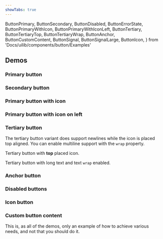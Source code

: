 ```yaml
---
showTabs: true
---
```


  ButtonPrimary,
  ButtonSecondary,
  ButtonDisabled,
  ButtonErrorState,
  ButtonPrimaryWithIcon,
  ButtonPrimaryWithIconLeft,
  ButtonTertiary,
  ButtonTertiaryTop,
  ButtonTertiaryWrap,
  ButtonAnchor,
  ButtonCustomContent,
  ButtonSignal,
  ButtonSignalLarge,
  ButtonIcon,
} from 'Docs/uilib/components/button/Examples'

## Demos

### Primary button

<ButtonPrimary />

### Secondary button

<ButtonSecondary />

### Primary button with icon

<ButtonPrimaryWithIcon />

### Primary button with icon on left

<ButtonPrimaryWithIconLeft />

### Tertiary button

The tertiary button variant does support newlines while the icon is placed top aligned. You can enable multiline support with the `wrap` property.

<ButtonTertiary />

Tertiary button with **top** placed icon.

<ButtonTertiaryTop />

Tertiary button with long text and text `wrap` enabled.

<ButtonTertiaryWrap />

### Anchor button

<ButtonAnchor />

### Disabled buttons

<ButtonDisabled />

<VisibilityByTheme hidden="sbanken">

### Signal button

Medium is equivalent to 24, but responsive. To import custom icons, use: `import { bell_medium as Bell } from '@dnb/eufemia/icons'`

<ButtonSignal />

### Large Signal button

Large Signal button with medium sized icon. To import custom icons, use: `import { bell_medium as Bell } from '@dnb/eufemia/icons'`

<ButtonSignalLarge />

</VisibilityByTheme>

### Icon button

<ButtonIcon />

### Custom button content

This is, as all of the demos, only an example of how to achieve various needs, and not that you should do it.

<ButtonCustomContent />

<VisibleWhenVisualTest>

<ButtonErrorState />

</VisibleWhenVisualTest>
